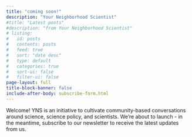 ```yaml
---
title: "coming soon!"
description: "Your Neighborhood Scientist"
#title: "Latest posts"
#description: "from Your Neighborhood Scientist"
# listing:
#   id: posts
#   contents: posts
#   feed: true
#   sort: "date desc"
#   type: default
#   categories: true
#   sort-ui: false
#   filter-ui: false
page-layout: full
title-block-banner: false
include-after-body: subscribe-form.html
---
```


Welcome! YNS is an initiative to cultivate community-based conversations around science,
science policy, and scientists. We're about to launch -
in the meantime, subscribe to our newsletter to receive the latest updates from
us.



<!--
[Subscribe  to our newsletter!](subscribe.qmd){.btn .btn-danger}

:::{#posts}
:::
-->
